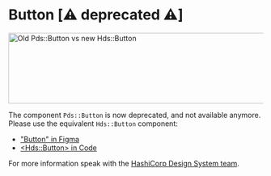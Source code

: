 
<Meta title="Deprecated / Button (Deprecated)" />

# Button [⚠️ deprecated ⚠️]

<img alt="Old Pds::Button vs new Hds::Button" src={ImageFile} width="900" height="140" />

The component `Pds::Button` is now deprecated, and not available anymore. Please use the equivalent `Hds::Button` component:
- ["Button" in Figma](https://www.figma.com/file/noyY6dUMDYjmySpHcMjhkN/HDS-Product---Components?node-id=2340%3A21001&)
- [&lt;Hds::Button&gt; in Code](https://helios.hashicorp.design/components/button)

For more information speak with the [HashiCorp Design System team](https://hashicorp.slack.com/archives/C7KTUHNUS).
